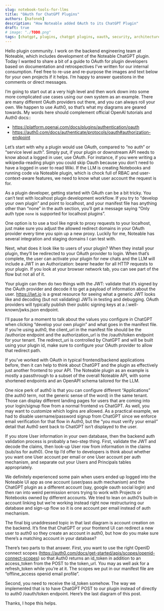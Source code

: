 ```yaml
---
slug: notebook-tools-for-llms
title: "OAuth for ChatGPT Plugins"
authors: [kafonek]
description: "How Noteable added OAuth to its ChatGPT Plugin"
draft: true
# image: "./TODO.png"
tags: [chatgpt, plugins, chatgpt plugins, oauth, security, architecture]
---
```


Hello plugin community. I work on the backend engineering team at Noteable, which includes development of the Noteable ChatGPT plugin. Today I wanted to share a bit of a guide to OAuth for plugin developers based on documentation and retrospectives I’ve written for our internal consumption. Feel free to re-use and re-purpose the images and text below for your own projects if it helps. I’m happy to answer questions in the comments or direct messages.

I’m going to start out at a very high level and then work down into some more complicated use cases using our own system as an example. There are many different OAuth providers out there, and you can always roll your own. We happen to use Auth0, so that’s what my diagrams are geared towards. My words here should complement official OpenAI tutorials and Auth0 docs::

- https://platform.openai.com/docs/plugins/authentication/oauth
- https://auth0.com/docs/authenticate/protocols/oauth#authorization-endpoint

Let’s start with why a plugin would use OAuth, compared to “no auth” or “service level auth”. Simply put, if your plugin or downstream API needs to know about a logged in user, use OAuth. For instance, if you were writing a wikipedia-reading plugin you could skip Oauth because you don’t need to have a logged in user to read Wiki. If the LLM is creating Notebooks and running code via Noteable plugin, which is chock full of RBAC and user-context-aware features, we need to know what user account the request is for.

As a plugin developer, getting started with OAuth can be a bit tricky. You can’t test with localhost plugin development workflow. If you try to “develop your own plugin” and point to localhost, and your manifest file has anything other than “none” in the auth section, you’ll get a message saying “Only auth type `none` is supported for localhost plugins”.

One option is to use a tool like ngrok to proxy requests to your localhost, just make sure you adjust the allowed redirect domains in your OAuth provider every time you spin up a new proxy. Luckily for me, Noteable has several integration and staging domains I can test with.

Next, what does it look like to users of your plugin? When they install your plugin, they’ll be redirected to your OAuth provider to login. When that’s complete, the user can activate your plugin for new chats and the LLM will include a JWT in an Authorization: bearer header for all HTTP requests to your plugin. If you look at your browser network tab, you can see part of the flow but not all of it.

Your plugin can then do two things with the JWT: validate that it’s signed by the OAuth provider and decode it to get a payload of information about the user. https://jwt.io is a great resource for seeing what a generic JWT looks like and decoding (but not validating) JWTs in testing and debugging. OAuth providers will typically publish their public signing keys at a /.well-known/jwks.json endpoint.

I’ll pause for a moment to talk about the values you configure in ChatGPT when clicking “develop your own plugin” and what goes in the manifest file. If you’re using auth0, the client_url in the manifest file should be the /authorize endpoint and the authorization_url is the /oauth/token endpoint for your tenant. The redirect_uri is controlled by ChatGPT and will be built using your plugin id, make sure to configure your OAuth provider to allow that redirect path.

If you’ve worked with OAuth in typical frontend/backend applications before, then it can help to think about ChatGPT and the plugin as effectively just another frontend to your API. The Noteable plugin as an example is mostly a passthrough to a subset of the overall Noteable API, with some shortened endpoints and an OpenAPI schema tailored for the LLM.

One nice perk of auth0 is that you can configure different “Applications” (the auth0 term, not the generic sense of the word) in the same tenant. Those can display different landing pages for users that are coming into your login/signup flow from a normal frontend vs ChatGPT. As well, you may want to customize which logins are allowed. As a practical example, we had to disable username/password signup from ChatGPT since we enforce email verification for that flow in Auth0, but the “you must verify your email” detail that Auth0 sent back to ChatGPT isn’t displayed to the user.

If you store User information in your own database, then the backend auth validation process is probably a two-step thing. First, validate the JWT and decode the claims, then look-up User row from information in the claims (sub/iss for auth0). One tip I’d offer to developers is think about whether you want one User account per email or one User account per auth mechanism, and separate out your Users and Principals tables appropriately.

We definitely experienced some pain when users ended up logged into the Noteable UI app as one account (user/pass auth mechanism) and the ChatGPT plugin as a different account (say, google oauth social login) and then ran into weird permission errors trying to work with Projects or Notebooks owned by different accounts. We tried to lean on auth0’s built-in account linking but we’re working instead right now restructuring our database and sign-up flow so it is one account per email instead of auth mechanism.

The final big unaddressed topic in that last diagram is account creation on the backend. It’s fine that ChatGPT or your frontend UI can redirect a new user to auth0 so they create an account in auth0, but how do you make sure there’s a matching account in your database?

There’s two parts to that answer. First, you want to use the right OpenID connect scopes (https://auth0.com/docs/get-started/apis/scopes/openid-connect-scopes) so that Auth0 returns an id_token in addition to an access_token from the POST to the token_url. You may as well ask for a refresh_token while you’re at it. The scopes we put in our manifest file are “offline_access openid email profile”.

Second, you need to receive the id_token somehow. The way we implemented that is to have ChatGPT POST to our plugin instead of directly to auth0 /oauth/token endpoint. Here’s the last diagram of this post.

Thanks, I hope this helps.
